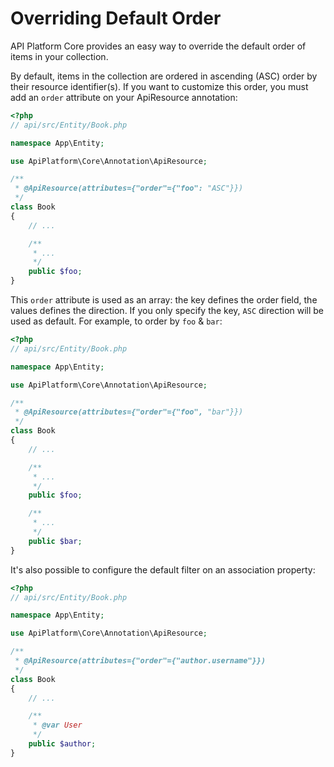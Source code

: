 # Overriding Default Order

API Platform Core provides an easy way to override the default order of items in your collection.

By default, items in the collection are ordered in ascending (ASC) order by their resource identifier(s). If you want to
customize this order, you must add an `order` attribute on your ApiResource annotation:

```php
<?php
// api/src/Entity/Book.php

namespace App\Entity;

use ApiPlatform\Core\Annotation\ApiResource;

/**
 * @ApiResource(attributes={"order"={"foo": "ASC"}})
 */
class Book
{
    // ...

    /**
     * ...
     */
    public $foo;
}
```

This `order` attribute is used as an array: the key defines the order field, the values defines the direction.
If you only specify the key, `ASC` direction will be used as default. For example, to order by `foo` & `bar`:

```php
<?php
// api/src/Entity/Book.php

namespace App\Entity;

use ApiPlatform\Core\Annotation\ApiResource;

/**
 * @ApiResource(attributes={"order"={"foo", "bar"}})
 */
class Book
{
    // ...

    /**
     * ...
     */
    public $foo;

    /**
     * ...
     */
    public $bar;
}
```

It's also possible to configure the default filter on an association property:

```php
<?php
// api/src/Entity/Book.php

namespace App\Entity;

use ApiPlatform\Core\Annotation\ApiResource;

/**
 * @ApiResource(attributes={"order"={"author.username"}})
 */
class Book
{
    // ...

    /**
     * @var User
     */
    public $author;
}
```
